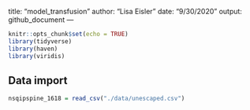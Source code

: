 title: "model_transfusion"
author: "Lisa Eisler"
date: "9/30/2020"
output: github_document
---

```r
knitr::opts_chunk$set(echo = TRUE)
library(tidyverse)
library(haven)
library(viridis)
```

## Data import 

```r
nsqipspine_1618 = read_csv("./data/unescaped.csv")
```